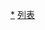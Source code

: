 {{Catnav|頁面分類|社会|科技}}
{{Catnav|頁面分類|社会|知識|科技}}
{{Catnav|頁面分類|列表}}

[[Category:科學與技術|*]]
[[Category:列表|]]